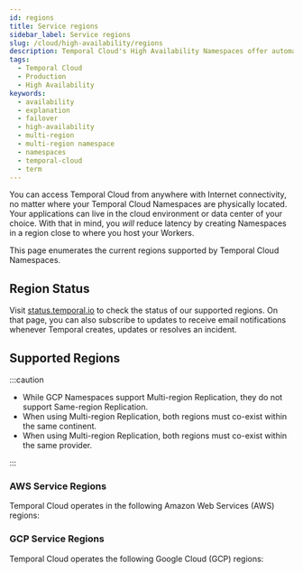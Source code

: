 ```yaml
---
id: regions
title: Service regions
sidebar_label: Service regions
slug: /cloud/high-availability/regions
description: Temporal Cloud's High Availability Namespaces offer automated failover, synchronized data replication, and high availability for workloads requiring disaster-tolerant deployment and 99.99% uptime.
tags:
  - Temporal Cloud
  - Production
  - High Availability
keywords:
  - availability
  - explanation
  - failover
  - high-availability
  - multi-region
  - multi-region namespace
  - namespaces
  - temporal-cloud
  - term
---
```


You can access Temporal Cloud from anywhere with Internet connectivity, no matter where your Temporal Cloud Namespaces are physically located.
Your applications can live in the cloud environment or data center of your choice.
With that in mind, you _will_ reduce latency by creating  Namespaces in a region close to where you host your Workers.

This page enumerates the current regions supported by Temporal Cloud Namespaces.

## Region Status

Visit [status.temporal.io](https://status.temporal.io) to check the status of our supported regions.
On that page, you can also subscribe to updates to receive email notifications whenever Temporal creates, updates or resolves an incident.

## Supported Regions

:::caution

- While GCP Namespaces support Multi-region Replication, they do not support Same-region Replication.
- When using Multi-region Replication, both regions must co-exist within the same continent.
- When using Multi-region Replication, both regions must co-exist within the same provider.

:::

### AWS Service Regions

Temporal Cloud operates in the following Amazon Web Services (AWS) regions:


<AWSRegions />

### GCP Service Regions

Temporal Cloud operates the following Google Cloud (GCP) regions:


<GCPRegions />


